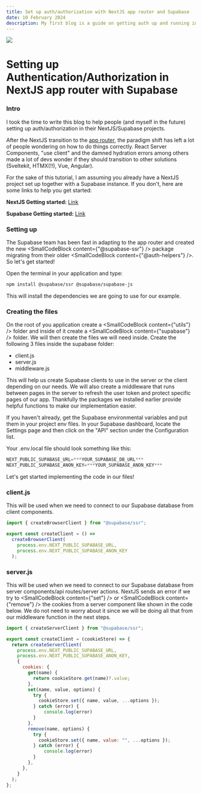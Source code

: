 ```yaml
---
title: Set up auth/authorization with NextJS app router and Supabase
date: 10 February 2024
description: My first blog is a guide on getting auth up and running in a short time using NextJS and Supabase.
---
```


<img src="/blog_post_headers/1.jpg" className="w-full h-[400px] mb-5" />

# Setting up Authentication/Authorization in NextJS app router with Supabase

### Intro

I took the time to write this blog to help people &#40;and myself in the
future&#41; setting up auth/authorization in their NextJS/Supabase projects.

After the NextJS transition to the [app router](https://nextjs.org/docs/app), the paradigm shift has left a
lot of people wondering on how to do things correctly. React Server
Components, "use client" and the damned hydration errors among others made a
lot of devs wonder if they should transition to other solutions
&#40;Sveltekit, HTMX&#40;!!&#41;, Vue, Angular&#41;.

For the sake of this tutorial, I am assuming you already have a NextJS project
set up together with a Supabase instance. If you don't, here are some links to
help you get started:

**NextJS Getting started:** [Link](https://nextjs.org/learn-pages-router/basics/create-nextjs-app/setup)

**Supabase Getting started:** [Link](https://supabase.com/docs/guides/getting-started)

### Setting up

The Supabase team has been fast in adapting to the app router and created the new <SmallCodeBlock content={"@supabase-ssr"} /> package migrating from their older <SmallCodeBlock content={"@auth-helpers"} />. So let's get started!

Open the terminal in your application and type:
<CodeBlock>
```bash
npm install @supabase/ssr @supabase/supabase-js
```
</CodeBlock>
This will install the dependencies we are going to use for our example.


### Creating the files
On the root of you application create a <SmallCodeBlock content={"utils"} /> folder and inside of it create a <SmallCodeBlock content={"supabase"} /> folder. We will then create the files we will need inside. Create the following 3 files inside the supabase folder:
- client.js
- server.js
- middleware.js

This will help us create Supabase clients to use in the server or the client depending on our needs. We will also create a middleware that runs between pages in the server to refresh the user token and protect specific pages of our app. Thankfully the packages we installed earlier provide helpful functions to make our implementation easier.

If you haven&apos;t already, get the Supabase environmental variables and put them in your project env files. In your Supabase dashboard, locate the Settings page and then click on the "API" section under the Configuration list.

Your .env.local file should look something like this:
<CodeBlock>
```javascript
NEXT_PUBLIC_SUPABASE_URL=***YOUR_SUPABASE_DB_URL***
NEXT_PUBLIC_SUPABASE_ANON_KEY=***YOUR_SUPABASE_ANON_KEY***
```
 </CodeBlock>

 Let&apos;s get started implementing the code in our files!

 ### client.js

 This will be used when we need to connect to our Supabase database from client components.
<CodeBlock>
```javascript
import { createBrowserClient } from "@supabase/ssr";

export const createClient = () =>
  createBrowserClient(
    process.env.NEXT_PUBLIC_SUPABASE_URL,
    process.env.NEXT_PUBLIC_SUPABASE_ANON_KEY
  );

```
</CodeBlock>


 ### server.js

 This will be used when we need to connect to our Supabase database from server components/api routes/server actions. NextJS sends an error if we try to <SmallCodeBlock content={"set"} /> or <SmallCodeBlock content={"remove"} /> the cookies from a server component like shown in the code below. We do not need to worry about it since we will be doing all that from our middleware function in the next steps.
<CodeBlock>
```javascript
import { createServerClient } from "@supabase/ssr";

export const createClient = (cookieStore) => {
  return createServerClient(
    process.env.NEXT_PUBLIC_SUPABASE_URL,
    process.env.NEXT_PUBLIC_SUPABASE_ANON_KEY,
    {
      cookies: {
        get(name) {
          return cookieStore.get(name)?.value;
        },
        set(name, value, options) {
          try {
            cookieStore.set({ name, value, ...options });
          } catch (error) {
              console.log(error)
          }
        },
        remove(name, options) {
          try {
            cookieStore.set({ name, value: "", ...options });
          } catch (error) {
              console.log(error)
          }
        },
      },
    }
  );
};
```
</CodeBlock>
